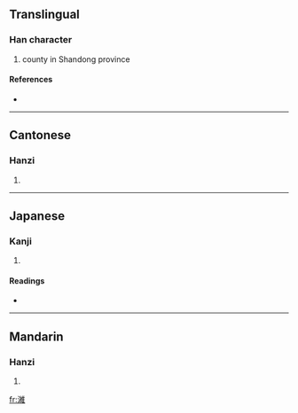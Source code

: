 {{also|潍}}
==Translingual==

===Han character===
{{Han char|rn=85|rad=水|as=14|sn=17|four=3011<sub>4</sub>|canj=水女火土 (EVFG)}}

# county in Shandong province

====References====
* {{Han ref|kx=0657.160|dkj=18533|dj=1067.170|hdz=31775.030|uh=6FF0|ud=28656|bh=C0E5|bd=49381}}

----

==Cantonese==

===Hanzi===
{{yue-hanzi|jyut=|y=wai4}}

# {{defn|Cantonese}}

----

==Japanese==

===Kanji===
{{ja-kanji|grade=|rs=水14}}

# {{defn|Japanese}}

====Readings====
* {{ja-readings|on=[[い]] (i), [[ゆい]] (yui)|kun=}}

----

==Mandarin==

===Hanzi===
{{cmn-hanzi|sim=潍|pin=[[wéi]] ([[wei2]]), [[yíng]] ([[ying2]])|wg=wei<sup>2</sup>, ying<sup>2</sup>}}

# {{defn|Mandarin}}

[[fr:濰]]